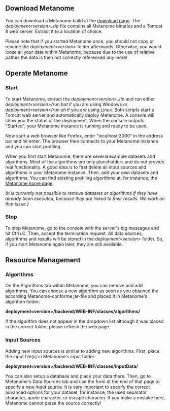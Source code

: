 == Download Metanome ==
You can download a Metanome build at the [https://github.com/HPI-Information-Systems/Metanome/releases download page]. The ''deployment&lt;version&gt;.zip'' file contains all Metanome binaries and a Tomcat 8 web server. Extract it to a location of choice. 

Please note that if you started Metanome once, you should not copy or rename the ''deployment&lt;version&gt;'' folder afterwards. Otherwise, you would loose all your data within Metanome, because due to the use of relative pathes the data is then not correctly referenced any more!

== Operate Metanome ==
=== Start ===
To start Metanome, extract the ''deployment&lt;version&gt;.zip'' and run either ''deployment&lt;version&gt;/run.bat'' if you are using Windows or ''deployment&lt;version&gt;/run.sh'' if you are using Linux. Both scripts start a Tomcat web server and automatically deploy Metanome. A console will show you the status of the deployment. When the console outputs "Started", your Metanome instance is running and ready to be used. 

Now start a web browser like Firefox, enter "localhost:3000" in the address bar and hit enter. The browser then connects to your Metanome instance and you can start profiling.

When you first start Metanome, there are several example datasets and algorithms. Most of the algorithms are only placeholders and do not provide real functionality. A good idea is to first delete all input sources and algorithms in your Metanome instance. Then, add your own datasets and algorithms. You can find existing profiling algorithms at, for instance, the [https://hpi.de/naumann/projects/data-profiling-and-analytics/metanome-data-profiling.html Metanome home page].

''(It is currently not possible to remove datasets or algorithms if they have already been executed, because they are linked to their results. We work on that issue.)''

=== Stop ===
To stop Metanome, go to the console with the server's log messages and hit Ctrl+C. Then, accept the termination request. All data sources, algorithms and results will be stored in the ''deployment&lt;version&gt;'' folder. So, if you start Metanome again later, they are still available.

== Resource Management ==
=== Algorithms ===
On the Algorithms tab within Metanome, you can remove and add algorithms. You can choose a new algorithm as soon as you obtained the according Metanome-conforme jar-file and placed it in Metanome's algorithm folder: 

'''deployment&lt;version&gt;/backend/WEB-INF/classes/algorithms/'''

If the algorithm does not appear in the dropdown list although it was placed in the correct folder, please refresh the web page.

=== Input Sources ===
Adding new input sources is similar to adding new algorithms. First, place the input file(s) in Metanome's input folder:

'''deployment&lt;version&gt;/backend/WEB-INF/classes/inputData/'''

You can also setup a database and place your data there. Then, go to Metanome's Data Sources tab and use the form at the end of that page to specify a new input source. It is very important to specify the correct advanced options for your dataset, for instance, the used separator character, quote character, or escape character. If you make a mistake here, Metanome cannot parse the source correctly!

